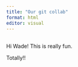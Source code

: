 ```yaml
---
title: "Our git collab"
format: html
editor: visual
---
```


## 

Hi Wade! This is really fun.

Totally!!
